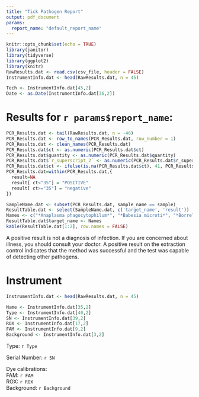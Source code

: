 ```yaml
---
title: "Tick Pathogen Report"
output: pdf_document
params:
  report_name: "default_report_name"
---
```


```r

knitr::opts_chunk$set(echo = TRUE)
library(janitor)
library(tidyverse)
library(ggplot2)
library(knitr)
RawResults.dat <- read.csv(csv_file, header = FALSE)
InstrumentInfo.dat <- head(RawResults.dat, n = 45)

Tech <- InstrumentInfo.dat[45,2]
Date <- as.Date(InstrumentInfo.dat[36,2])

```


# Results for `r params$report_name`:

```r

PCR_Results.dat <- tail(RawResults.dat, n = -46)
PCR_Results.dat <- row_to_names(PCR_Results.dat, row_number = 1)
PCR_Results.dat <- clean_names(PCR_Results.dat)
PCR_Results.dat$ct <- as.numeric(PCR_Results.dat$ct)
PCR_Results.dat$quantity <- as.numeric(PCR_Results.dat$quantity)
PCR_Results.dat$`r_superscript_2` <- as.numeric(PCR_Results.dat$r_superscript_2)
PCR_Results.dat$ct <- ifelse(is.na(PCR_Results.dat$ct), 41, PCR_Results.dat$ct)
PCR_Results.dat=within(PCR_Results.dat,{
  result=NA
  result[ ct<"35"] = "POSITIVE"
  result[ ct>="35"] = "negative"
})

SampleName.dat <- subset(PCR_Results.dat, sample_name == sample)
ResultTable.dat <- select(SampleName.dat, c('target_name', 'result'))
Names <- c("*Anaplasma phagocytophilum*", "*Babesia microti*", "*Borrelia burgdorferi*", "*Borrelia mayonii*", "*Borrelia miyamotoi*", "*Ehrlichia muris eauclarensis*", "Powassan virus", "Extraction Control")
ResultTable.dat$target_name <- Names
kable(ResultTable.dat[1:2], row.names = FALSE)

```

A positive result is not a diagnosis of infection. If you are concerned about illness, you should consult your doctor. A positive result on the extraction control indicates that the method was successful and the test was capable of detecting other pathogens.

# Instrument

```r
InstrumentInfo.dat <- head(RawResults.dat, n = 45)

Name <- InstrumentInfo.dat[35,2]
Type <- InstrumentInfo.dat[40,2]
SN <- InstrumentInfo.dat[39,2]
ROX <- InstrumentInfo.dat[17,2]
FAM <- InstrumentInfo.dat[9,2]
Background <- InstrumentInfo.dat[3,2]

```

Type: `r Type` 

Serial Number: `r SN`

Dye calibrations:  
FAM: `r FAM`  
ROX: `r ROX`  
Background: `r Background`
